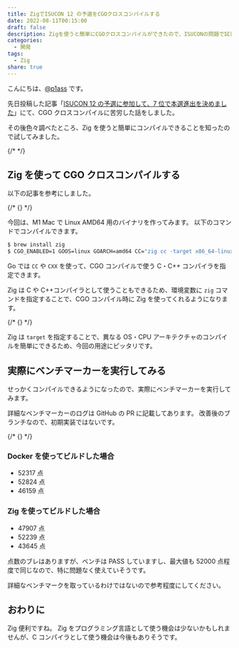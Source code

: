 ```yaml
---
title: ZigでISUCON 12 の予選をCGOクロスコンパイルする
date: 2022-08-11T00:15:00
draft: false
description: Zigを使うと簡単にCGOクロスコンパイルができたので、ISUCONの問題で試してベンチマーカーを実行してみました。
categories:
  - 開発
tags:
  - Zig
share: true
---
```


こんにちは、[@p1ass](https://twitter.com/p1ass) です。

先日投稿した記事「[ISUCON 12 の予選に参加して、7 位で本選進出を決めました](https://blog.p1ass.com/posts/isucon12/)」にて、CGO クロスコンパイルに苦労した話をしました。

その後色々調べたところ、Zig を使うと簡単にコンパイルできることを知ったので試してみました。

{/* <!--more--> */}

## Zig を使って CGO クロスコンパイルする

以下の記事を参考にしました。

{/* {<ex-link url="https://zig.news/kristoff/building-sqlite-with-cgo-for-every-os-4cic">} */}

今回は、M1 Mac で Linux AMD64 用のバイナリを作ってみます。
以下のコマンドでコンパイルできます。

```bash
$ brew install zig
$ CGO_ENABLED=1 GOOS=linux GOARCH=amd64 CC="zig cc -target x86_64-linux" CXX="zig c++ -target x86_64-linux" make isuports
```

Go では `CC` や `CXX` を使って、CGO コンパイルで使う C・C++ コンパイラを指定できます。

Zig は C や C++コンパイラとして使うこともできるため、環境変数に `zig` コマンドを指定することで、CGO コンパイル時に Zig を使ってくれるようになります。

{/* {<ex-link url="https://ziglearn.org/chapter-4/#zig-cc-zig-c">} */}

Zig は `target` を指定することで、異なる OS・CPU アーキテクチャのコンパイルを簡単にできるため、今回の用途にピッタリです。

## 実際にベンチマーカーを実行してみる

せっかくコンパイルできるようになったので、実際にベンチマーカーを実行してみます。

詳細なベンチマーカーのログは GitHub の PR に記載してあります。
改善後のブランチなので、初期実装ではないです。

{/* {<ex-link url="https://github.com/saba-in-the-kettle/isucon12-qualify/pull/52">} */}

### Docker を使ってビルドした場合

- 52317 点
- 52824 点
- 46159 点

### Zig を使ってビルドした場合

- 47907 点
- 52239 点
- 43645 点

点数のブレはありますが、ベンチは PASS していますし、最大値も 52000 点程度で同じなので、特に問題なく使えていそうです。

詳細なベンチマークを取っているわけではないので参考程度にしてください。

## おわりに

Zig 便利ですね。
Zig をプログラミング言語として使う機会は少ないかもしれませんが、C コンパイラとして使う機会は今後もありそうです。
